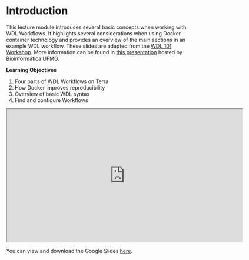 # Introduction

This lecture module introduces several basic concepts when working with WDL Workflows.  It highlights several considerations when using Docker container technology and provides an overview of the main sections in an example WDL workflow.  These slides are adapted from the [WDL 101 Workshop](https://support.terra.bio/hc/en-us/articles/8693717360411).  More information can be found in [this presentation](https://zenodo.org/record/7062397#.YyM-vy1h1qu) hosted by Bioinformática UFMG. 

**Learning Objectives**

1. Four parts of WDL Workflows on Terra
1. How Docker improves reproducibility
1. Overview of basic WDL syntax
1. Find and configure Workflows

<iframe src="https://drive.google.com/file/d/1zVHjpR59dlF1NvGxWf88NIkvFuDDd3IW/preview" width="640" height="360" allow="autoplay"></iframe>

You can view and download the Google Slides [here](https://docs.google.com/presentation/d/1Dioe_Qd3hdJ0UAP4LA6gJsm07Lr1wRpax5FLYr6xU3M).
